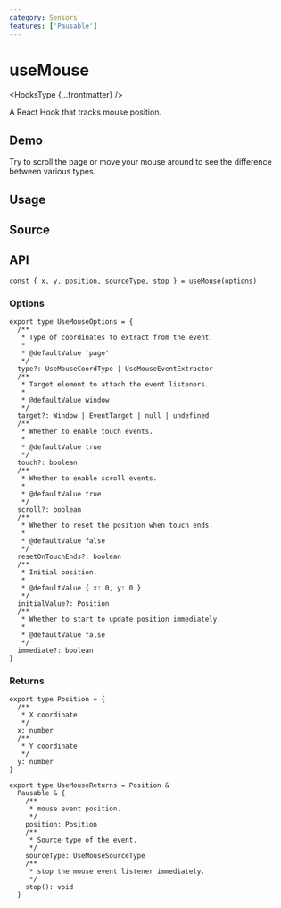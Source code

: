 ```yaml
---
category: Sensors
features: ['Pausable']
---
```


# useMouse


<HooksType {...frontmatter} />

A React Hook that tracks mouse position.

## Demo

Try to scroll the page or move your mouse around to see the difference between various types.


<App />

## Usage



## Source


<Source />

## API

```tsx
const { x, y, position, sourceType, stop } = useMouse(options)
```

### Options

```tsx
export type UseMouseOptions = {
  /**
   * Type of coordinates to extract from the event.
   *
   * @defaultValue 'page'
   */
  type?: UseMouseCoordType | UseMouseEventExtractor
  /**
   * Target element to attach the event listeners.
   *
   * @defaultValue window
   */
  target?: Window | EventTarget | null | undefined
  /**
   * Whether to enable touch events.
   *
   * @defaultValue true
   */
  touch?: boolean
  /**
   * Whether to enable scroll events.
   *
   * @defaultValue true
   */
  scroll?: boolean
  /**
   * Whether to reset the position when touch ends.
   *
   * @defaultValue false
   */
  resetOnTouchEnds?: boolean
  /**
   * Initial position.
   *
   * @defaultValue { x: 0, y: 0 }
   */
  initialValue?: Position
  /**
   * Whether to start to update position immediately.
   *
   * @defaultValue false
   */
  immediate?: boolean
}
```

### Returns


<Tip type="pausable" />

```tsx
export type Position = {
  /**
   * X coordinate
   */
  x: number
  /**
   * Y coordinate
   */
  y: number
}

export type UseMouseReturns = Position &
  Pausable & {
    /**
     * mouse event position.
     */
    position: Position
    /**
     * Source type of the event.
     */
    sourceType: UseMouseSourceType
    /**
     * stop the mouse event listener immediately.
     */
    stop(): void
  }
```
